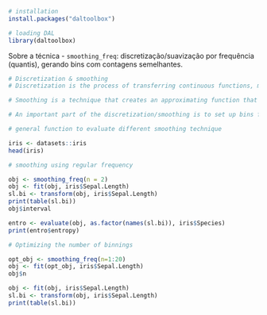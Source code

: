 ```r
# installation 
install.packages("daltoolbox")

# loading DAL
library(daltoolbox) 
```

Sobre a técnica
- `smoothing_freq`: discretização/suavização por frequência (quantis), gerando bins com contagens semelhantes.

```r
# Discretization & smoothing
# Discretization is the process of transferring continuous functions, models, variables, and equations into discrete counterparts. 

# Smoothing is a technique that creates an approximating function that attempts to capture important patterns in the data while leaving out noise or other fine-scale structures/rapid phenomena.

# An important part of the discretization/smoothing is to set up bins for proceeding the approximation.

# general function to evaluate different smoothing technique

iris <- datasets::iris
head(iris)
```

```r
# smoothing using regular frequency

obj <- smoothing_freq(n = 2)  
obj <- fit(obj, iris$Sepal.Length)
sl.bi <- transform(obj, iris$Sepal.Length)
print(table(sl.bi))
obj$interval
```

```r
entro <- evaluate(obj, as.factor(names(sl.bi)), iris$Species)
print(entro$entropy)
```

```r
# Optimizing the number of binnings

opt_obj <- smoothing_freq(n=1:20)
obj <- fit(opt_obj, iris$Sepal.Length)
obj$n
```

```r
obj <- fit(obj, iris$Sepal.Length)
sl.bi <- transform(obj, iris$Sepal.Length)
print(table(sl.bi))
```

